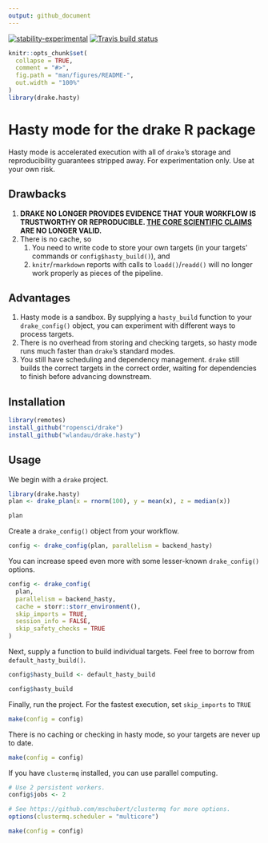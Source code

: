 ```yaml
---
output: github_document
---
```


[![stability-experimental](https://img.shields.io/badge/stability-experimental-orange.svg)](https://github.com/emersion/stability-badges#experimental)
[![Travis build status](https://travis-ci.org/wlandau/drake.hasty.svg?branch=master)](https://travis-ci.org/wlandau/drake.hasty)

<!-- README.md is generated from README.Rmd. Please edit that file -->

```r
knitr::opts_chunk$set(
  collapse = TRUE,
  comment = "#>",
  fig.path = "man/figures/README-",
  out.width = "100%"
)
library(drake.hasty)
```

# Hasty mode for the drake R package

Hasty mode is accelerated execution with all of `drake`'s storage and reproducibility guarantees stripped away. For experimentation only. Use at your own risk.

## Drawbacks

1. **DRAKE NO LONGER PROVIDES EVIDENCE THAT YOUR WORKFLOW IS TRUSTWORTHY OR REPRODUCIBLE. [THE CORE SCIENTIFIC CLAIMS](https://github.com/ropensci/drake#reproducibility-with-confidence) ARE NO LONGER VALID.**
2. There is no cache, so 
    1. You need to write code to store your own targets (in your targets' commands or `config$hasty_build()`), and
    2. `knitr`/`rmarkdown` reports with calls to `loadd()`/`readd()` will no longer work properly as pieces of the pipeline.

## Advantages

1. Hasty mode is a sandbox. By supplying a `hasty_build` function to your `drake_config()` object, you can experiment with different ways to process targets.
2. There is no overhead from storing and checking targets, so hasty mode runs much faster than `drake`'s standard modes.
3. You still have scheduling and dependency management. `drake` still builds the correct targets in the correct order, waiting for dependencies to finish before advancing downstream.

## Installation

```r
library(remotes)
install_github("ropensci/drake")
install_github("wlandau/drake.hasty")
```

## Usage

We begin with a `drake` project.

```r
library(drake.hasty)
plan <- drake_plan(x = rnorm(100), y = mean(x), z = median(x))

plan
```

Create a `drake_config()` object from your workflow.

```r
config <- drake_config(plan, parallelism = backend_hasty)
```

You can increase speed even more with some lesser-known `drake_config()` options.

```r
config <- drake_config(
  plan,
  parallelism = backend_hasty,
  cache = storr::storr_environment(),
  skip_imports = TRUE,
  session_info = FALSE,
  skip_safety_checks = TRUE
)
```

Next, supply a function to build individual targets. Feel free to borrow from `default_hasty_build()`.

```r
config$hasty_build <- default_hasty_build

config$hasty_build
```

Finally, run the project. For the fastest execution, set `skip_imports` to `TRUE`

```r
make(config = config)
```

There is no caching or checking in hasty mode, so your targets are never up to date.

```r
make(config = config)
```

If you have `clustermq` installed, you can use parallel computing.

```r
# Use 2 persistent workers.
config$jobs <- 2

# See https://github.com/mschubert/clustermq for more options.
options(clustermq.scheduler = "multicore")

make(config = config)
```
